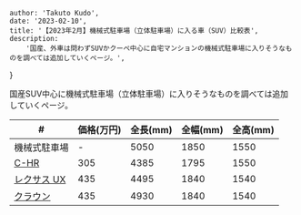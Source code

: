 
    author: 'Takuto Kudo',
    date: '2023-02-10',
    title: '【2023年2月】機械式駐車場（立体駐車場）に入る車（SUV）比較表',
    description:
        '国産、外車は問わずSUVかクーペ中心に自宅マンションの機械式駐車場に入りそうなものを調べては追加していくページ。',
}


国産SUV中心に機械式駐車場（立体駐車場）に入りそうなものを調べては追加していくページ。

| # | 価格(万円) | 全長(mm) | 全幅(mm) | 全高(mm) |
| ---- | ---- | ---- | ---- | ---- |
| 機械式駐車場 | - | 5050 | 1850 | 1550 |
| <a target='_blank' href='https://toyota.jp/c-hr/'>C-HR</a> | 305 | 4385 | 1795 | 1550 |
| <a target='_blank' href='https://lexus.jp/models/ux/'>レクサス UX</a> | 435 | 4495 | 1840 | 1540 |
| <a target='_blank' href='https://toyota.jp/crown/'>クラウン</a> | 435 | 4930 | 1840 | 1540 |
